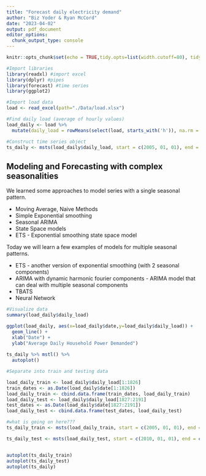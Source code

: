 ```yaml
---
title: "Forecast daily electricity demand"
author: "Biz Yoder & Ryan McCord"
date: "2023-04-02"
output: pdf_document
editor_options: 
  chunk_output_type: console
---
```


```r
knitr::opts_chunk$set(echo = TRUE,tidy.opts=list(width.cutoff=80), tidy=FALSE) 
```

```r
#Import libraries
library(readxl) #import excel
library(dplyr) #pipes
library(forecast) #time series
library(ggplot2)
```

```r
#Import load data
load <- read_excel(path="./Data/load.xlsx") 
```

```r
#Find daily load (average of hourly values)
load_daily <- load %>%
  mutate(daily_load = rowMeans(select(load, starts_with('h')), na.rm = TRUE))
```

```r
#Construct time series object
ts_daily <- msts(load_daily$daily_load, start = c(2005, 01, 01), end = c(2010, 12, 31),seasonal.periods = c(7,365.25))
```

## Modeling and Forecasting with complex seasonalities

We learned some approaches to model series with a single seasonal pattern.

* Moving Average, Naive Methods
* Simple Exponential smoothing
* Seasonal ARIMA
* State Space models
* ETS - Exponential smoothing state space model

Today we will learn a few examples of models for multiple seasonal patterns.

* ETS - another version of exponential smoothing (with 2 seasonal components)
* ARIMA with dynamic harmonic fourier components - ARIMA model that can deal with multiple seasonal components
* TBATS 
* Neural Network
```r
#Visualize data
summary(load_daily$daily_load)

ggplot(load_daily, aes(x=load_daily$date,y=load_daily$daily_load)) +
  geom_line() +
  xlab("Date") +
  ylab("Average Daily Household Power Demanded")
  
ts_daily %>% mstl() %>%
  autoplot()
```


```r
#Separate into train and testing data

load_daily_train <- load_daily$daily_load[1:1826]
train_dates <- as.Date(load_daily$date[1:1826])
load_daily_train <- cbind.data.frame(train_dates, load_daily_train)
load_daily_test <- load_daily$daily_load[1827:2191]
test_dates <- as.Date(load_daily$date[1827:2191])
load_daily_test <- cbind.data.frame(test_dates, load_daily_test)

#what is going on here???
ts_daily_train <- msts(load_daily_train, start = c(2005, 01, 01), end = c(2009, 12, 31),seasonal.periods = c(7,365.25))

ts_daily_test <- msts(load_daily_test, start = c(2010, 01, 01), end = c(2010, 12, 31),seasonal.periods = c(7,365.25)) #something weird with seasonality #s


autoplot(ts_daily_train)
autoplot(ts_daily_test)
autoplot(ts_daily)
```

